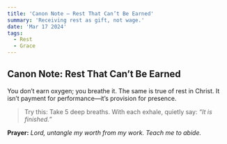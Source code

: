 ```yaml
---
title: 'Canon Note — Rest That Can’t Be Earned'
summary: 'Receiving rest as gift, not wage.'
date: 'Mar 17 2024'
tags:
  - Rest
  - Grace
---
```


## Canon Note: Rest That Can’t Be Earned

You don’t earn oxygen; you breathe it. The same is true of rest in Christ. It isn’t payment for performance—it’s provision for presence.

> Try this: Take 5 deep breaths. With each exhale, quietly say: _“It is finished.”_

**Prayer:** _Lord, untangle my worth from my work. Teach me to abide._